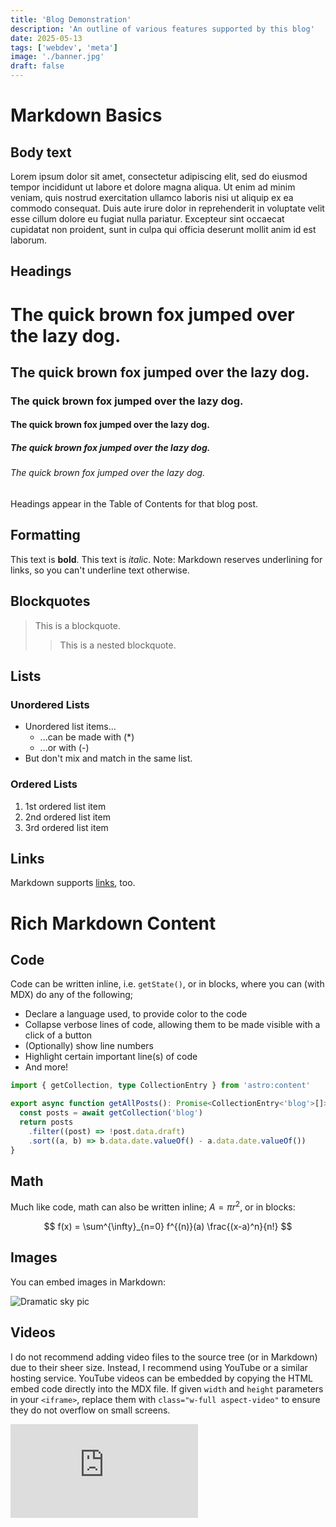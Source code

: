```yaml
---
title: 'Blog Demonstration'
description: 'An outline of various features supported by this blog'
date: 2025-05-13
tags: ['webdev', 'meta']
image: './banner.jpg'
draft: false
---
```



# Markdown Basics

## Body text

Lorem ipsum dolor sit amet, consectetur adipiscing elit, sed do eiusmod tempor incididunt ut labore et dolore magna aliqua. Ut enim ad minim veniam, quis nostrud exercitation ullamco laboris nisi ut aliquip ex ea commodo consequat. Duis aute irure dolor in reprehenderit in voluptate velit esse cillum dolore eu fugiat nulla pariatur. Excepteur sint occaecat cupidatat non proident, sunt in culpa qui officia deserunt mollit anim id est laborum.

## Headings

# The quick brown fox jumped over the lazy dog.

## The quick brown fox jumped over the lazy dog.

### The quick brown fox jumped over the lazy dog.

#### The quick brown fox jumped over the lazy dog.

##### The quick brown fox jumped over the lazy dog.

###### The quick brown fox jumped over the lazy dog.

Headings appear in the Table of Contents for that blog post.

## Formatting

This text is **bold**. This text is *italic*. Note: Markdown reserves underlining for links, so you can't underline text otherwise.

## Blockquotes

> This is a blockquote.
>
> > This is a nested blockquote.

## Lists

### Unordered Lists
- Unordered list items...
  - ...can be made with (*)
  - ...or with (-)
- But don't mix and match in the same list.

### Ordered Lists
1. 1st ordered list item
2. 2nd ordered list item
3. 3rd ordered list item

## Links

Markdown supports [links](https://leoapagano.com "Loooook it even has a tooltip, omg"), too.

# Rich Markdown Content

## Code

Code can be written inline, i.e. `getState()`, or in blocks, where you can (with MDX) do any of the following;
- Declare a language used, to provide color to the code
- Collapse verbose lines of code, allowing them to be made visible with a click of a button
- (Optionally) show line numbers
- Highlight certain important line(s) of code
- And more!

```ts title="src/lib/data-utils.ts" collapse={4-7} {1}
import { getCollection, type CollectionEntry } from 'astro:content'

export async function getAllPosts(): Promise<CollectionEntry<'blog'>[]> {
  const posts = await getCollection('blog')
  return posts
    .filter((post) => !post.data.draft)
    .sort((a, b) => b.data.date.valueOf() - a.data.date.valueOf())
}
```

## Math

Much like code, math can also be written inline; $A = \pi r^2$, or in blocks:

$$
f(x) = \sum^{\infty}_{n=0} f^{(n)}(a) \frac{(x-a)^n}{n!}
$$

## Images

You can embed images in Markdown:

![Dramatic sky pic](dramatic-sky.jpeg)

## Videos

I do not recommend adding video files to the source tree (or in Markdown) due to their sheer size. Instead, I recommend using YouTube or a similar hosting service. YouTube videos can be embedded by copying the HTML embed code directly into the MDX file. If given `width` and `height` parameters in your `<iframe>`, replace them with `class="w-full aspect-video"` to ensure they do not overflow on small screens.

<iframe class="w-full aspect-video" src="https://www.youtube.com/embed/dQw4w9WgXcQ" title="YouTube video player" frameborder="0" allow="accelerometer; autoplay; clipboard-write; encrypted-media; gyroscope; picture-in-picture; web-share" referrerpolicy="strict-origin-when-cross-origin" allowfullscreen />

# MDX Components

## Callouts

Place these at the top of the MDX file:
```mdx title="index.mdx" showLineNumbers=false
import Callout from '@/components/Callout.astro'
import { Icon } from 'astro-icon/components'
```

Then, use the `<Callout>` tag:

<Callout title="An important callout" variant="important">
  Look! This text is inside a callout!
  You can do ordinary Markdown stuff, like math... 
  $$
  x = \frac{-b \pm \sqrt{ b^2-4ac }}{2a}
  $$
  ...or code...
  ```python
  import csv
  import hashlib
  import random
  import shutil
  import subprocess
  import time
  import uuid
  from pathlib import Path
  ```
</Callout>

Several types of callouts exist. These include, but are not limited to:

<div class="[&_td]:align-middle">
| Variant | Usage |
| ------- | ----- |
| <span class="flex items-center gap-2 border-blue-500 dark:bg-blue-950/10 text-blue-700 dark:text-blue-300 px-2 py-1 border-l-4"><Icon name="lucide:info" /> Note</span> | For general information or comments that don't fit other categories |
| <span class="flex items-center gap-2 border-green-500 dark:bg-green-950/10 text-green-700 dark:text-green-300 px-2 py-1 border-l-4"><Icon name="lucide:lightbulb" /> Tip</span> | For helpful advice or shortcuts related to the topic at hand |
| <span class="flex items-center gap-2 border-amber-500 dark:bg-amber-950/10 text-amber-700 dark:text-amber-300 px-2 py-1 border-l-4"><Icon name="lucide:alert-triangle" /> Warning</span> | For potential pitfalls or common misconceptions |
| <span class="flex items-center gap-2 border-red-500 dark:bg-red-950/10 text-red-700 dark:text-red-300 px-2 py-1 border-l-4"><Icon name="lucide:shield-alert" /> Danger</span> | For things that could potentially be destructive or harmful |
| <span class="flex items-center gap-2 border-purple-500 dark:bg-purple-950/10 text-purple-700 dark:text-purple-300 px-2 py-1 border-l-4"><Icon name="lucide:message-square-warning" /> Important</span> | For things that are important to the reader's understanding |
</div>

A full list of these callouts can be seen in the `Callout.astro` file.

## Keyboard Keys

You can add keyboard keys that look like real keys using the `<kbd>` tag. For example, <kbd>Ctrl</kbd>+<kbd>Alt</kbd>+<kbd>Del</kbd>.

